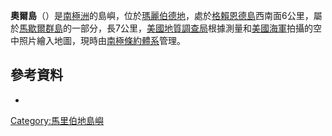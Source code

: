{{coord|77|38|S|149|36|W|display=title}}

'''奧爾島'''（{{lang-en|Orr Island}}）是[[南極洲|南極洲]]的島嶼，位於[[瑪麗伯德地|瑪麗伯德地]]，處於[[格賴恩德島|格賴恩德島]]西南面6公里，屬於[[馬歇爾群島|馬歇爾群島]]的一部分，長7公里，[[美國地質調查局|美國地質調查局]]根據測量和[[美國海軍|美國海軍]]拍攝的空中照片繪入地圖，現時由[[南極條約體系|南極條約體系]]管理。

==參考資料==
*{{usgs-gazetteer}}

{{DEFAULTSORT:Orr Island}}
[[Category:馬里伯地島嶼|Category:馬里伯地島嶼]]


{{MarieByrdLand-geo-stub}}
